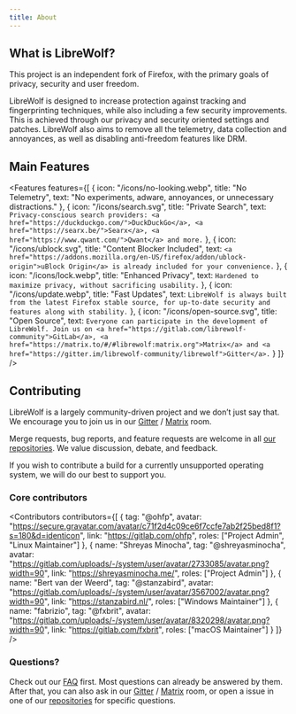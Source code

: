 ```yaml
---
title: About
---
```



<Banner />

## What is LibreWolf?

This project is an independent fork of Firefox, with the primary goals of
privacy, security and user freedom.

LibreWolf is designed to increase protection against tracking and fingerprinting
techniques, while also including a few security improvements. This is achieved
through our privacy and security oriented settings and patches. LibreWolf also
aims to remove all the telemetry, data collection and annoyances, as well as
disabling anti-freedom features like DRM.

## Main Features

<Features
  features={[
    {
      icon: "/icons/no-looking.webp",
      title: "No Telemetry",
      text: "No experiments, adware, annoyances, or unnecessary distractions."
    },
    {
      icon: "/icons/search.svg",
      title: "Private Search",
      text: `Privacy-conscious search providers: <a href="https://duckduckgo.com/">DuckDuckGo</a>, <a href="https://searx.be/">Searx</a>, <a href="https://www.qwant.com/">Qwant</a> and more.`
    },
    {
      icon: "/icons/ublock.svg",
      title: "Content Blocker Included",
      text: `<a href="https://addons.mozilla.org/en-US/firefox/addon/ublock-origin">uBlock Origin</a> is already included for your convenience.`
    },
    {
      icon: "/icons/lock.webp",
      title: "Enhanced Privacy",
      text: `Hardened to maximize privacy, without sacrificing usability.`
    },
    {
      icon: "/icons/update.webp",
      title: "Fast Updates",
      text: `LibreWolf is always built from the latest Firefox stable source, for up-to-date security and features along with stability.`
    },
    {
      icon: "/icons/open-source.svg",
      title: "Open Source",
      text: `Everyone can participate in the development of LibreWolf. Join us on <a href="https://gitlab.com/librewolf-community">GitLab</a>, <a href="https://matrix.to/#/#librewolf:matrix.org">Matrix</a> and <a href="https://gitter.im/librewolf-community/librewolf">Gitter</a>.`
    }
  ]}
/>

## Contributing

LibreWolf is a largely community-driven project and we don’t just say that. We
encourage you to join us in our
[Gitter](https://gitter.im/librewolf-community/librewolf) /
[Matrix](https://matrix.to/#/#librewolf:matrix.org) room.

Merge requests, bug reports, and feature requests are welcome in all
[our repositories](https://gitlab.com/librewolf-community). We value discussion,
debate, and feedback.

If you wish to contribute a build for a currently unsupported operating system,
we will do our best to support you.

### Core contributors

<Contributors
  contributors={[
    {
      tag: "@ohfp",
      avatar:
        "https://secure.gravatar.com/avatar/c71f2d4c09ce6f7ccfe7ab2f25bed8f1?s=180&d=identicon",
      link: "https://gitlab.com/ohfp",
      roles: ["Project Admin", "Linux Maintainer"]
    },
    {
      name: "Shreyas Minocha",
      tag: "@shreyasminocha",
      avatar:
        "https://gitlab.com/uploads/-/system/user/avatar/2733085/avatar.png?width=90",
      link: "https://shreyasminocha.me/",
      roles: ["Project Admin"]
    },
    {
      name: "Bert van der Weerd",
      tag: "@stanzabird",
      avatar:
        "https://gitlab.com/uploads/-/system/user/avatar/3567002/avatar.png?width=90",
      link: "https://stanzabird.nl/",
      roles: ["Windows Maintainer"]
    },
    {
      name: "fabrizio",
      tag: "@fxbrit",
      avatar:
        "https://gitlab.com/uploads/-/system/user/avatar/8320298/avatar.png?width=90",
      link: "https://gitlab.com/fxbrit",
      roles: ["macOS Maintainer"]
    }
  ]}
/>

### Questions?

Check out our [FAQ](/docs/faq) first. Most questions can already be answered by
them. After that, you can also ask in our
[Gitter](https://gitter.im/librewolf-community/librewolf) /
[Matrix](https://matrix.to/#/#librewolf:matrix.org) room, or open a issue in one
of our [repositories](https://gitlab.com/librewolf-community/browser) for
specific questions.
